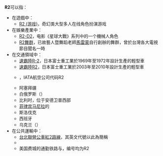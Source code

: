 {{DisambigNav|R|2}}
{{selfref|关于在[[维基百科|维基百科]]中的一种[[Wikipedia:快速删除|快速删除页面]]类型，详见[[Wikipedia:CSD#R2|Wikipedia:CSD#R2]]。}}
'''R2'''可以指：
*在遊戲中：
**[[R2_(游戏)|R2 (游戏)]]，奇幻类大型多人在线角色扮演游戏
*在娛樂產業中：
**[[R2-D2|R2-D2]]，电影《星球大戰》系列中的一个機械人角色
**[[R2舞群|R2舞群]]，已故藝人暨舞蹈老師[[馬雷蒙|馬雷蒙]]自行創辦的舞群，曾於台灣各大電視節目聞名一時
*在交通領域中：
**[[速霸陸R-2|速霸陸R-2]]，日本富士重工業於1969年至1972年設計生產的輕型車
**[[速霸陸R2|速霸陸R2]]，日本富士重工業於2003年至2010年設計生產的輕型車
**{{link-en|奥伦航空|Orenair}}，IATA航空公司代码R2
**阿塞拜疆{{link-az|R2公路 (阿塞拜疆)|R2 (Azərbaycan)|R2公路}}
**白俄罗斯{{link-be|R2公路 (白俄罗斯)|Дарога Р2|R2公路}}（{{lang-be|Дарога Р2}}）
**比利时{{link-fr|R2环状公路|Ring belge R2}}，位于安德卫普西部
**[[菲律宾|菲律宾]][[马尼拉|马尼拉]]的{{link-en|2号放射公路 (菲律宾)|Radial Road 2|2号放射公路}}
**斯洛伐克{{link-sk|R2快速公路 (斯洛伐克)|Rýchlostná cesta R2 (Slovensko)|R2快速公路}}
**西班牙{{link-es|2号放射公路 (西班牙)|Autopista Radial 2|2号放射公路}}
**乌克兰{{link-uk|R02公路 (乌克兰)|Автошлях Р 02|R02公路}}（{{lang-uk|Р 02}}）
*在公共運輸中：
**[[台北聯營公車紅2路線|台北聯營公車紅2路線]]，其英文代號以此為簡稱
**{{link-ca|加泰罗尼亚通勤铁路R2线|Línia R2 (Rodalia de Barcelona)}}
**美国费城的通勤铁路{{link-en|沃明斯特线|Warminster Line}}与{{link-en|威尔明顿/纽瓦克线|Wilmington/Newark Line}}，编号均为R2

{{Disambig|Cat=符号消歧义}}